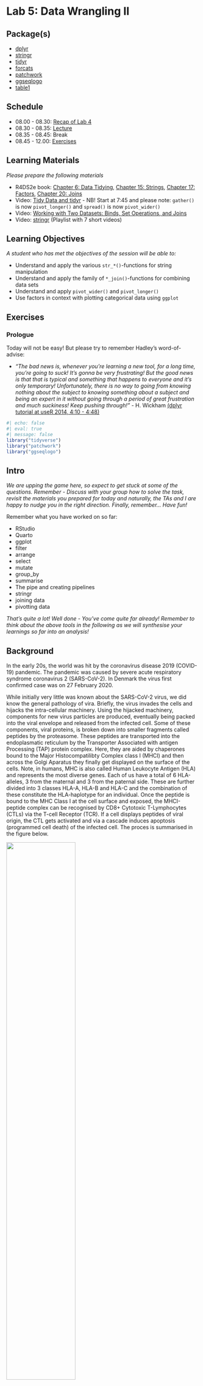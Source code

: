 # Lab 5: Data Wrangling II {.unnumbered}

## Package(s)

- [dplyr](https://dplyr.tidyverse.org)
- [stringr](https://stringr.tidyverse.org)
- [tidyr](https://tidyr.tidyverse.org)
- [forcats](https://forcats.tidyverse.org)
- [patchwork](https://patchwork.data-imaginist.com/index.html)
- [ggseqlogo](https://omarwagih.github.io/ggseqlogo/)
- [table1](https://cran.r-project.org/web/packages/table1/vignettes/table1-examples.html)

## Schedule

- 08.00 - 08.30: [Recap of Lab 4](https://raw.githack.com/r4bds/r4bds.github.io/main/recap_lab05.html)
- 08.30 - 08.35: [Lecture](https://raw.githack.com/r4bds/r4bds.github.io/main/lecture_lab05.html)
- 08.35 - 08.45: Break
- 08.45 - 12.00: [Exercises](#sec-exercises)

## Learning Materials

*Please prepare the following materials*

-   R4DS2e book: [Chapter 6: Data Tidying](https://r4ds.hadley.nz/data-tidy), [Chapter 15: Strings](https://r4ds.hadley.nz/strings), [Chapter 17: Factors](https://r4ds.hadley.nz/factors), [Chapter 20: Joins](https://r4ds.hadley.nz/joins)
-   Video: [Tidy Data and tidyr](https://youtu.be/1ELALQlO-yM?t=465) - NB! Start at 7:45 and please note: `gather()` is now `pivot_longer()` and `spread()` is now `pivot_wider()`
-   Video: [Working with Two Datasets: Binds, Set Operations, and Joins](https://www.youtube.com/watch?v=AuBgYDCg1Cg)
-   Video: [stringr](https://www.youtube.com/watch?v=oIu5jK8DeX8&list=PLiC1doDIe9rDwsUhd3FtN1XGCV2ES1xZ2) (Playlist with 7 short videos)

## Learning Objectives

*A student who has met the objectives of the session will be able to:*

- Understand and apply the various `str_*()`-functions for string manipulation
- Understand and apply the family of `*_join()`-functions for combining data sets
- Understand and apply `pivot_wider()` and `pivot_longer()`
- Use factors in context with plotting categorical data using `ggplot`

## Exercises {#sec-exercises}

### Prologue

Today will not be easy! But please try to remember Hadley's word-of-advise:

-   *"The bad news is, whenever you're learning a new tool, for a long time, you're going to suck! It's gonna be very frustrating! But the good news is that that is typical and something that happens to everyone and it's only temporary! Unfortunately, there is no way to going from knowing nothing about the subject to knowing something about a subject and being an expert in it without going through a period of great frustration and much suckiness! Keep pushing through!"* - H. Wickham [(dplyr tutorial at useR 2014, 4:10 - 4:48)](https://www.youtube.com/watch?v=8SGif63VW6E)

```r
#| echo: false
#| eval: true
#| message: false
library("tidyverse")
library("patchwork")
library("ggseqlogo")
```

## Intro

*We are upping the game here, so expect to get stuck at some of the questions. Remember - Discuss with your group how to solve the task, revisit the materials you prepared for today and naturally, the TAs and I are happy to nudge you in the right direction. Finally, remember... Have fun!*

Remember what you have worked on so far:

-   RStudio
-   Quarto
-   ggplot
-   filter
-   arrange
-   select
-   mutate
-   group_by
-   summarise
-   The pipe and creating pipelines
-   stringr
-   joining data
-   pivotting data

*That's quite a lot! Well done - You've come quite far already! Remember to think about the above tools in the following as we will synthesise your learnings so far into an analysis!*

## Background {#sec-background}

In the early 20s, the world was hit by the coronavirus disease 2019 (COVID-19) pandemic. The pandemic was caused by severe acute respiratory syndrome coronavirus 2 (SARS-CoV-2). In Denmark the virus first confirmed case was on 27 February 2020.

While initially very little was known about the SARS-CoV-2 virus, we did know the general pathology of vira. Briefly, the virus invades the cells and hijacks the intra-cellular machinery. Using the hijacked machinery, components for new virus particles are produced, eventually being packed into the viral envelope and released from the infected cell. Some of these components, viral proteins, is broken down into smaller fragments called peptides by the proteasome. These peptides are transported into the endoplasmatic reticulum by the Transporter Associated with antigen Processing (TAP) protein complex. Here, they are aided by chaperones bound to the Major Histocompatilibty Complex class I (MHCI) and then across the Golgi Aparatus they finally get displayed on the surface of the cells. Note, in humans, MHC is also called Human Leukocyte Antigen (HLA) and represents the most diverse genes. Each of us have a total of 6 HLA-alleles, 3 from the maternal and 3 from the paternal side. These are further divided into 3 classes HLA-A, HLA-B and HLA-C and the combination of these constitute the HLA-haplotype for an individual. Once the peptide is bound to the MHC Class I at the cell surface and exposed, the MHCI-peptide complex can be recognised by CD8+ Cytotoxic T-Lymphocytes (CTLs) via the T-cell Receptor (TCR). If a cell displays peptides of viral origin, the CTL gets activated and via a cascade induces apoptosis (programmed cell death) of the infected cell. The proces is summarised in the figure below.

![](images/mhc_class_I_antigen_presentation_pathway.png){fig-align="center" width="60%"}

*Image source: [10.3389/fmicb.2015.00021](https://pubmed.ncbi.nlm.nih.gov/25688236/)*

The data we will be working with today contains data on sequenced T-cell receptors, viral antigens, HLA-haplotypes and clinical meta data for a cohort:

-   [A large-scale database of T-cell receptor beta (TCR$\beta$) sequences and binding associations from natural and synthetic exposure to SARS-CoV-2](https://www.researchsquare.com/article/rs-51964/v1)

## Your Task Today

Today, we will emulate the situation, where you are working as a Bioinformatician / Bio Data Scientist and you have been given the data and the task of answering these two burning questions:

1.  What characterises the peptides binding to the HLAs?
1.  What characterises T-cell Receptors binding to the pMHC-complexes?

[GROUP ASSIGNMENT: Today, your assignment will be to create a micro-report on these 2 questions!]{style="color: red;"}

[MAKE SURE TO READ THE LAST SECTION ON THE ASSIGNMENT](#sec-assignment)

## Getting Started

1.  [Click here](https://teaching.healthtech.dtu.dk/22100/rstudio.php) to go to the course RStudio cloud server and login
1.  Make sure you are in your `r_for_bio_data_science`-project, you can verify this in the upper right corner
1.  In the same place as your `r_for_bio_data_science.Rproj`-file and existing `data`-folder, create a new folder and name it `doc`
1.  Go to the aforementioned [manuscript](https://www.researchsquare.com/article/rs-51964/v1). Download the PDF and upload it to your new `doc`-folder
1.  Open the PDF and find the link to the data
1.  Go to the data site (*Note, you may have to create and account to download, shouldn't take too long*)
.  Find and download the file `ImmuneCODE-MIRA-Release002.1.zip` (*CAREFUL, do not download the superseded files*)
1.  Unpack the downloaded file
1.  Find the files `peptide-detail-ci.csv` and `subject-metadata.csv` and compress to `.zip`-files
1.  Upload the compressed `peptide-detail-ci.csv.zip`- and `subject-metadata.csv.zip`-files to your `data`-folder in your RStudio Cloud session
1. Finally, once again, create a new Quarto document for today's exercises, containing the sections:
    1. Background
    1. Aim
    1. Load Libraries
    1. Load Data
    1. Data Description
    1. Analysis

## Creating the Micro-Report

### Background

*Feel free to copy paste the one stated in the [background](#sec-background)-section above*

### Aim

*State the aim of the micro-report, i.e. what are the questions you are addressing?*

### Load Libraries

```r
#| echo: false
#| eval: true
#| message: false

library("tidyverse")
```

*Load the libraries needed*

### Load Data

Read the two data sets into variables `peptide_data` and `meta_data`.

<details><p><summary>Click here for hint</summary></p>
*Think about which Tidyverse package deals with reading data and what are the file types we want to read here?*
</details>

```r
#| echo: false
#| eval: true
#| message: false
#| warning: false

peptide_data <- read_csv(file = "data/peptide-detail-ci.csv.gz")
meta_data <- read_csv(file = "data/subject-metadata.csv",
                      na = "N/A")
```

### Data Description

*It is customary to include a description of the data, helping the reader if the report, i.e. your stakeholder, to get an easy overview*

#### The Subject Meta Data

Let's take a look at the meta data:

```r
meta_data |> 
  sample_n(10)
```

- **Q1: How many observations of how many variables are in the data?**

- **Q2: Are there groupings in the variables, i.e. do certain variables "go together" somehow?**

- **T1: Re-create this plot**

Read this first:

- *Think about: What is on the x-axis? What is on the y-axis? And also, it looks like we need to do some counting. Recall, that we can stick together a `dplyr`-pipeline with a call to `ggplot`, so here we will have to `count` of `Cohort` and `Gender` before plotting*

```r
#| echo: false
#| eval: true
meta_data |> 
  drop_na(Cohort, Gender) |> 
  count(Cohort, Gender) |> 
  ggplot(aes(x = Cohort,
             y = n,
             fill = Gender)) +
  geom_col(position = position_dodge(preserve = "single"),
           colour = "black",
           alpha = 0.5) +
  geom_hline(yintercept = 0) +
  theme_minimal() +
  theme(legend.position = "bottom",
        panel.grid.major.x = element_blank(),
        axis.text.x = element_text(angle = 10,
                                   hjust = 1,
                                   vjust = 1.5))
```

Does your plot look different somehow? Consider peeking at the hint...

<details><p><summary>Click here for hint</summary></p>
*Perhaps not everyone agrees on how to denote `NA`s in data. I have seen `-99`, `-11`, `_` and so on... Perhaps this can be dealt with in the instance we read the data from the file? I.e. in the actual function call to your `read`-function. Recall, how can we get information on the parameters of a `?function`*
</details>

- **T2: Re-create this plot**

```r
#| echo: false
#| eval: true
meta_data |> 
  mutate(Age_group = cut(Age,
                         breaks = seq(from = 0,
                                      to = 100,
                                      by = 10))) |> 
  drop_na(Gender, Age_group) |> 
  count(Gender, Age_group) |> 
  ggplot(aes(x = Age_group,
             y = n,
             fill = Gender)) +
  geom_col(position = position_dodge(preserve = "single"),
           colour = "black",
           alpha = 0.5) +
  geom_hline(yintercept = 0) +
  theme_minimal() +
  theme(legend.position = "bottom",
        panel.grid.major.x = element_blank(),
        axis.text.x = element_text(vjust = 5))
```

<details><p><summary>Click here for hint</summary></p>
*Perhaps there is a function, which can `cut` continuous observations into a set of bins?*
</details>

##### **STOP! Make sure you handled how `NA`s are denoted in the data before proceeding, see hint below T1**

- **T3: Look at the data and create yet another plot as you see fit. Also skip the redundant variables `Subject`, `Cell Type` and `Target Type`**

```r
#| echo: false
#| eval: true
meta_data <- meta_data |> 
  select(-`Subject`, -`Cell Type`, -`Target Type`)
```

```r
meta_data |> 
  sample_n(10)
```


Now, a classic way of describing a cohort, i.e. the group of subjects used for the study, is the so-called `table1` and while we could build this ourselves, this one time, in the interest of exercise focus and time, we are going to "cheat" and use an R-package, like so:

```r
#| echo: true
#| eval: true
#| message: false
library("table1") # <= Yes, this should normally go at the beginning!
meta_data |>
  mutate(Gender = factor(Gender),
         Cohort = factor(Cohort)) |>
  table1(x = formula(~ Gender + Age + Race | Cohort),
         data = _)
```

*Note: This may look a bit odd initially, but if you render your document, you should be all good! Also, note how good this looks! If you have ever done a "Table 1" before, you know how painful they can be and especially if something changes in your cohort - Dynamic reporting to the rescue!*

Lastly, before we proceed, the `meta_data` contains HLA data for both class I and class II (see background), but here we are **only** interested in class I, recall these are denoted `HLA-A`, `HLA-B` and `HLA-C`, so make sure to remove any non-class I, i.e. the one after, denoted `D`-something.

- **T4: Create a new version of the `meta_data`, which with respect to allele-data only contains information on class I and also fix the odd naming, e.g. `HLA-A...9` becomes `A1` oand `HLA-A...10` becomes `A2` and so on for `B1`, `B2`, `C1` and `C2` (Think: How can we `rename` variables?). Remember to assign this new data to the same `meta_data`-variable**

<details><p><summary>Click here for hint</summary></p>
*Which `tidyverse` function subsets variables? Perhaps there is a function, which somehow `matches` a set of variables? And perhaps for the initiated this is compatible with regular expressions (If you don't know what this means - No worries! If you do, see if you utilise this to simplify your variable selection)*
</details>

```r
#| echo: false
#| eval: true
meta_data <- meta_data |>
  select(-matches(match = "D[PQR]")) |> 
  rename("A1" = `HLA-A...9`,
         "A2" = `HLA-A...10`,
         "B1" = `HLA-B...11`,
         "B2" = `HLA-B...12`,
         "C1" = `HLA-C...13`,
         "C2" = `HLA-C...14`)
```

Before we proceed, this is the data we will carry on with:

```r
#| echo: true
#| eval: true
meta_data |> 
  sample_n(10)
```

Now, we have a beautiful `tidy`-dataset, recall that this entails, that each row is an observation, each column is a variable and each cell holds one value.

#### The Peptide Details Data

Let's start with simply having a look see:

```r
#| echo: true
#| eval: true
peptide_data |> 
  sample_n(10)
```

- **Q3: How many observations of how many variables are in the data?**

This is a rather big data set, so let us start with two "tricks" to handle this, first:

1. *Write the data back into your `data`-folder, using the filename `peptide-detail-ci.csv.gz`, note the appending of `.gz`, which is automatically recognised and results in gz-compression*
1. *Now, check in your data folder, that you have two files `peptide-detail-ci.csv` and `peptide-detail-ci.csv.gz`, delete the former*
1. *Adjust your reading-the-data-code in the "Load Data"-section, to now read in the `peptide-detail-ci.csv.gz`-file*

<details><p><summary>Click here for hint</summary></p>
*Just as you can `read` a file, you can of course also `write` a file. Note the filetype we want to write here is `csv`. If you in the console type e.g. `readr::wr` and then hit the `tab`-button, you will see the different functions for writing different filetypes*
</details>

Then:

- **T5: As before, let's immediately subset the `peptide_data` to the variables of interest: `TCR BioIdentity`, `Experiment` and `Amino Acids`. Remember to assign this new data to the same `peptide_data`-variable to avoid cluttering your environment with redundant variables. Bonus: Did you know you can click the `Environment` pane and see which variables you have?**

```r
#| echo: false
#| eval: true
peptide_data <- peptide_data |>
  select(Experiment, `TCR BioIdentity`, `Amino Acids`)
```

Once again, before we proceed, this is the data we will carry on with:

```r
#| echo: true
#| eval: true
peptide_data |> 
  sample_n(10)
```

- **Q4: Is this tidy data? Why/why not?**

- **T6: See if you can find a way to create the below data, from the above**

```r
#| echo: false
#| eval: true
peptide_data <- peptide_data |> 
  separate(col = `TCR BioIdentity`,
           into = c("CDR3b", "V_gene", "J_gene"),
           sep = "\\+")
```

```r
#| echo: true
#| eval: true
peptide_data |> 
  sample_n(size = 10)
```

<details><p><summary>Click here for hint</summary></p>
*First: Compare the two datasets and identify what happened? Did any variables "dissappear" and did any "appear"? Ok, so this is a bit tricky, but perhaps there is a function to `separate` a composit (untidy) `col`umn `into` a set of new variables based on a `sep`arator? But what is a `sep`arator? Just like when you read a file with `C`omma `S`eparated `V`alues, a separator denotes how a composite string is divided into fields. So look for such a repeated values, which seem to indeed separate such fields. Also, be aware, that character, which can mean more than one thing, may need to be "escaped" using an initial two backslashed, i.e. "\\x", where x denotes the character needing to be "escaped"*
</details>

- **T7: Add a variable, which counts how many peptides are in each observation of `Amino Acids`**

```r
#| echo: false
#| eval: true
peptide_data <- peptide_data |> 
  mutate(n_peptides = str_count(`Amino Acids`,
                                pattern = ",") + 1)
```

<details><p><summary>Click here for hint</summary></p>
*We have been working with the `stringr`-package, perhaps the contains a function to somehow count the number of occurrences of a given character in a string? Again, remember you can type e.g. `stringr::str_` and then hit the `tab`-button to see relevant functions*
</details>

```r
#| echo: true
#| eval: true
peptide_data |> 
  sample_n(size = 10)
```

- **T8: Re-create the following plot**

```r
#| echo: false
#| eval: true

peptide_data |> 
  ggplot(aes(x = n_peptides)) +
  geom_histogram(binwidth = 1,
                 colour = "black",
                 alpha = 0.5) + 
  geom_hline(yintercept = 0) +
  scale_x_continuous(breaks = 1:13) +
  theme_minimal() +
  theme(panel.grid.minor.x = element_blank(),
        panel.grid.major.x = element_blank(),
        axis.text.x = element_text(vjust = 5)) +
  labs(x = "Number of peptides per observation",
       y = "Counts")
```

- **Q4: What is the maximum number of peptides assigned to one observation?**

- **T9: Using the `str_c`- and the `seq`-functions, re-create the below**

```r
#| echo: false
#| eval: true
str_c("peptide_", seq(1:5))
```

<details><p><summary>Click here for hint</summary></p>
*If you're uncertain on how a function works, try going into the console and in this case e.g. type `str_c("a", "b")` and `seq(from = 1, to = 3)` and see if you combine these?*
</details>

- **T10: Use, what you learned about separating in T6 and the vector-of-strings you created in T9 adjusted to the number from Q4 to create the below data**

```r
#| echo: false
#| eval: true
#| warning: false
peptide_data <- peptide_data |> 
  separate(col = `Amino Acids`,
           into = str_c("peptide_", 1:13),
           sep = ",")
```

<details><p><summary>Click here for hint</summary></p>
*In the console, write `?separate` and think about how you used it earlier. Perhaps you can not only specify a vector to separate `into`, but also specify a function, which returns a vector?*
</details>

```r
#| echo: true
#| eval: true
peptide_data |> 
  sample_n(size = 10)
```

- **Q5: Now, presumable you got a warning, discuss in your group why that is?**

- **Q6: With respect to `peptide_n`, discuss in your group, if this is wide- or long-data?**

Now, finally we will use the what we prepared for today, data-pivotting. There are two functions, namely `pivot_wider()` and `pivot_longer()`. Also, now, we will use a trick when developing ones data pipeline, while working with new functions, that on might not be completely comfortable with. You have seen the `sample_n()`-function several times above and we can use that to randomly sample `n`-observations from data. This we can utilise to work with a smaller data set in the development face and once we are ready, we can increase this `n` gradually to see if everything continues to work as anticipated.

- **T11: Using the `peptide_data`, run a few `sample_n()`-calls with varying degree of `n` to make sure, that you get a feeling for what is going on**

- **T12: From the `peptide_data` data above, with peptide_1, peptide_2, etc. create this data set using one of the data-pivotting functions. Remember to start initially with sampling a smaller data set and then work on that first! Also, once you're sure you're good to go, reuse the `peptide_data`-variable as we don't want huge redundant data sets floating around in our environment**

```r
#| echo: false
#| eval: true

peptide_data <- peptide_data |> 
  pivot_longer(cols = contains("peptide_"),
               names_to = "peptide_n",
               values_to = "peptide")
```

<details><p><summary>Click here for hint</summary></p>

If the pivotting is not clear at all, then do what I do, create some example data:

```r
#| echo: true
#| eval: false
my_data <- tibble(
  id = str_c("id_", 1:10),
  var_1 = round(rnorm(10),1),
  var_2 = round(rnorm(10),1),
  var_3 = round(rnorm(10),1))
```

...and then play around with that. A small set like the one above is easy to handle, so perhaps start with that and then pivot back and forth a few times using the `pivot_wider()`-/`pivot_longer()`-functions. Use the `View()`-function to inspect and get a better overview of the results of pivotting. 

</details>

```r
#| echo: true
#| eval: true
peptide_data |> 
  sample_n(10)
```

- **Q7: You will see some `NA`s in the `peptide`-variable, discuss in your group from where these arise?**

- **Q8: How many rows and columns now and how does this compare with Q3? Discuss why/why not it is different?**

- **T13: Now, loose the redundant variables `n_peptides` and `peptide_n` and also get rid of the `NA`s in the `peptide`-column and make sure, that we only have unique observations, i.e. there are no repeated rows/observations**

```r
#| echo: false
#| eval: true

peptide_data <- peptide_data |> 
  select(-n_peptides, -peptide_n) |> 
  drop_na(peptide) |> 
  distinct()
```

```r
#| echo: true
#| eval: true

peptide_data |> 
  sample_n(10)
```

- **Q8: Now how many rows and columns and is this data tidy? Discuss in your group why/why not?**

Again, we turn to the `stringr`-package, as we need to make sure that the sequence data does indeed only contain valid characters. There are a total of 20 proteogenic amino acids, which we symbolise using `ARNDCQEGHILKMFPSTWYV`.

- **T14: Use the `str_detect()`-function to `filter` the `CDR3b` and `peptide` variables using a `pattern` of `[^ARNDCQEGHILKMFPSTWYV]` and then play with the `negate`-parameter so see what happens**

```r
#| echo: false
#| eval: true

peptide_data <- peptide_data |> 
  filter(str_detect(CDR3b, pattern = "[^ARNDCQEGHILKMFPSTWYV]", negate = TRUE),
         str_detect(peptide, pattern = "[^ARNDCQEGHILKMFPSTWYV]", negate = TRUE))
```

<details><p><summary>Click here for hint</summary></p>
*Again, try to play a bit around with the function in the console, type e.g. `str_detect(string = "ARND", pattern = "A")` and `str_detect(string = "ARND", pattern = "C")` and then recall, that the `filter`-function requires a logical vector, i.e. a vector of `TRUE` and `FALSE` to filter the rows*
</details>

- **T15: Add two new variables to the data, `k_CDR3b` and `k_peptide` each signifying the length of the respective sequences**

```r
#| echo: false
#| eval: true

peptide_data <- peptide_data |> 
  mutate(k_CDR3b = str_length(CDR3b),
         k_peptide = str_length(peptide))
```

<details><p><summary>Click here for hint</summary></p>
*Again, we're working with strings, so perhaps there is a package of interest and perhaps in that package, there is a function, which can get the length of a string?*
</details>

```r
#| echo: true
#| eval: true

peptide_data |> 
  sample_n(10)
```

- **T16: Re-create this plot**

```r
#| echo: false
#| eval: true

peptide_data |> 
  ggplot(aes(x = k_CDR3b)) +
  geom_histogram(binwidth = 1,
                 colour = "black",
                 alpha = 0.5) +
  geom_hline(yintercept = 0) +
  theme_minimal()
```

- **Q9: What is the most predominant length of the CDR3b-sequences?**

- **T17: Re-create this plot**

```r
#| echo: false
#| eval: true

peptide_data |> 
  ggplot(aes(x = k_peptide)) +
  geom_histogram(binwidth = 1,
                 colour = "black",
                 alpha = 0.5) +
  geom_hline(yintercept = 0) +
  theme_minimal()
```

- **Q10: What is the most predominant length of the peptide-sequences?**

- **Q11: Discuss in your group, if this data set is tidy or not?**

```r
#| echo: true
#| eval: true
peptide_data |> 
  sample_n(10)
```

#### Creating one data set from two data sets

Before we move onto using the family of `*_join`-functions you prepared for today, we will just take a quick peek at the meta data again:

```r
#| echo: true
#| eval: true

meta_data |> 
  sample_n(10)
```

Remember you can scroll in the data.

- **Q12: Discuss in your group, if this data with respect to the `A1`-, `A2`-, `B1`-, `B2`-, `C1-` and `C2`-variables is a wide- or a long-data format?**

As with the `peptide_data`, we will now have to use data-pivotting again. I.e.:

- **T18: use either the `pivot_wider`- or `pivot_longer`-function to create the following data:**

```r
#| echo: false
#| eval: true

meta_data <- meta_data |> 
  pivot_longer(cols = c("A1", "A2", "B1", "B2", "C1", "C2"),
               names_to = "Gene",
               values_to = "Allele")
```

```r
#| echo: true
#| eval: true

meta_data |> 
  sample_n(10)
```

Remember, what we are aiming for here, is to create one data set from two. So:

- **Q13: Discuss in your group, which variable(s?) define the same observations between the `peptide_data` and the `meta_data`?**

Once you have agreed upon `Experiment`, then use that knowledge to subset the `meta_data` to the variables-of-interest:

```r
#| echo: false
#| eval: true
meta_data <- meta_data |> 
  select(Experiment, Allele)
```

```r
#| echo: true
#| eval: true
meta_data |> 
  sample_n(10)
```

Use the `View()`-function again, to look at the `meta_data` - Notice something? Some alleles are e.g. `A*11:01`, whereas others are `B*51:01:02`. You can find information on why, by visiting [Nomenclature for Factors of the HLA System](http://hla.alleles.org/nomenclature/naming.html).

Long story short, we only want to include `Field 1` (allele group) and `Field 2` (Specific HLA protein). You have prepared the `stringr`-package for today. See if you can find a way to reduce e.g. `B*51:01:02` to `B*51:01` and then create a new variable `Allele_F_1_2` accordingly, while also removing the `...x` (where `x` is a number) subscripts from the `Gene`-variable (It is an artifact from having the data in a wide format, where you cannot have two variables with the same name) and also, remove any `NA`s and `""`s, denoting empty entries.

<details><p><summary>Click here for hint</summary></p>
*There are several ways this can be achieved, the easiest being to consider if perhaps a part of the string based on indices could be of interest. This term "a part of a string" is called a substring, perhaps the `stringr`-package contains a function work with substring? In the console, type `stringr::` and hit `tab`. This will display the functions available in the `stringr`-package. Scroll down and find the functionst starting with `str_` and look for on, which might be relevant and remember you can use `?function_name` to get more information on how a given function works.*
</details>

```r
#| eval: true
#| echo: false
meta_data <- meta_data |>
  mutate(Allele_F_1_2 = str_extract(Allele,
                                    pattern = "[ABC]\\*\\d+\\:\\d+")) |> 
  filter(Allele_F_1_2 != "") |> 
  drop_na()
```

- **T19: Create the following data, according to specifications above:**

```r
#| echo: true
#| eval: true
meta_data |> 
  sample_n(10)
```

The asterix, i.e. `*` is a rather annoying character because of ambiguity, so:

- **T20: Clean the data a bit more, by removing the asterix and redundant variables:**

```r
#| echo: false
#| eval: true
meta_data <- meta_data |> 
  mutate(Allele = str_remove(Allele_F_1_2, "\\*")) |> 
  select(-Allele_F_1_2) |> 
  distinct()
```

```r
#| echo: true
#| eval: true
meta_data |> 
  sample_n(size = 10)
```

<details><p><summary>Click here for hint 1</summary></p>
*Again, the `stringr`-package may come in handy. Perhaps there is a function `remove`, one or more such pesky characters?*
</details>

<details><p><summary>Click here for hint 2</summary></p>
*Getting a weird error? Recall, that character ambiguity needs to be "escaped", you did this somehow earlier on...*
</details>

Recall the `peptide_data`?

```r
#| echo: true
#| eval: true

peptide_data |>
  sample_n(10)
```

- **T21: Create a `dplyr`-pipeline, starting with the `peptide_data`, which joins it with the `meta_data` and remember to make sure that you get only unqiue observations of rows. Save this data into a new variable names `peptide_meta_data` (If you get a warning, discuss in your group what it means?)**

```r
#| echo: false
#| eval: true

peptide_meta_data <- peptide_data |> 
  full_join(meta_data,
            by = "Experiment",
            relationship = "many-to-many") |> 
  distinct()
```

<details><p><summary>Click here for hint 1</summary></p>
*Which family of functions do we use to join data? Also, perhaps here it would be prudent to start with working on a smaller data set, recall we could sample a number of rows yielding a smaller development data set*
</details>

<details><p><summary>Click here for hint 2</summary></p>
*You should get a data set of around +3.000.000, **take a moment to consider how that would have been to work with in Excel?** Also, in case the servers are not liking this, you can consider subsetting the `peptide_data` prior to joining to e.g. 100,000 or 10,000 rows.*
</details>


```r
#| echo: true
#| eval: true

peptide_meta_data |>
  sample_n(10)
```

### Analysis

Now, that we have the data in a prepared and ready-to-analyse format, let us return to the two burning questions we had:

1.  What characterises the peptides binding to the HLAs?
1.  What characterises T-cell Receptors binding to the pMHC-complexes?

#### Peptides binding to HLA

As we have touched upon multiple times, `R` is *very* flexible and naturally you can also create sequence logos. Finally, let us create a binding motif using the package `ggseqlogo` ([More info here](https://omarwagih.github.io/ggseqlogo/)).

- **T22: Subset the final `peptide_meta_data`-data to `A02:01` and unique observations of peptides of length 9 and re-create the below sequence logo**

<details><p><summary>Click here for hint</summary></p>
*You can pipe a vector of peptides into ggseqlogo, but perhaps you first need to `pull` that vector from the relevant variable in your tibble? Also, consider before that, that you'll need to make sure, you are only looking at peptides of length 9*
</details>

```r
#| echo: false
#| eval: true
#| fig-align: center
peptide_meta_data |>
  filter(Allele == "A02:01",
         str_length(peptide) == 9) |>
  select(peptide) |>
  distinct() |>
  pull(peptide) |>
  ggseqlogo()
```

- **T23: Repeat for e.g. `B07:02` or another of your favorite alleles**

Now, let's take a closer look at the sequence logo:

- **Q14: Which positions in the peptide determines binding to HLA?**

<details><p><summary>Click here for hint</summary></p>
*Recall your Introduction to Bioinformatics course? And/or perhaps ask your fellow group members if they know?*
</details>

#### CDR3b-sequences binding to pMHC

- **T24: Subset the `peptide_meta_data`, such that the length of the CDR3b is 15, the allele is A02:01 and the peptide is LLFLVLIML and re-create the below sequence logo of the CDR3b sequences:**

```r
#| echo: false
#| eval: true
#| fig-align: center
peptide_meta_data |>
  filter(k_CDR3b == 15,
         Allele == "A02:01",
         peptide == "LLFLVLIML") |> 
  pull(CDR3b) |> 
  ggseqlogo()
```

- **Q15: In your group, discuss what you see?**

- **T25: Play around with other combinations of `k_CDR3b`,  `Allele`, and `peptide` and inspect how the logo changes**

*Disclaimer: In this data set, we only get: A given CDR3b was found to recognise a given peptide in a given subject and that subject had a given haplotype - Something's missing... Perhaps if you have had immunology, then you can spot it? There is a trick to get around this missing information, but that's beyond scope of what we're working with here.*

## Epilogue

That's it for today - I know this overwhelming now, but commit to it and you WILL be plenty rewarded! I hope today was at least a glimpse into the flexibility and capabilities of using `tidyverse` for applied Bio Data Science

...also, noticed something? We spend maybe 80% of the time here on dealing with data-wrangling and then once we're good to go, the analysis wasn't that time consuming - That's often the way it ends up going, you'll spend a lot of time on data handling and getting the tidyverse toolbox in your toolbelt, will allow you to be so much more effecient in your data wrangling, so you can get to the fun part as quick as possible!

## [Today's Assignment]{style="color: red;"} {#sec-assignment}

After today, we are halfway through the labs of the course, so now is a good time to spend some time recalling what we have been over and practising writing a reproducible Quarto-report.

Your group assignment today is to condense the exercises into a group micro-report! Talk together and figure out how to destill the exercises from today into one small end-to-end runable reproducible micro-report. DO NOT include ALL of the exercises, but rather include as few steps as possible and necessary to arrive at the final sequence logos. Be vey consise!

But WHY? WHY are you not specifying exactly what we need to hand in? *Because we are training taking independent decisions, which is crucial in applied bio data science, so take a look at the combined group code, select relevant sections and condense - If you don't make it all the way through the exercises, then condense and present what you were able to arrive at! What do you think is central/important/indispensable? Also, these hand ins are NOT for us to evaluate you, but for you to train creating products and the get feedback on your progress!*

**IMPORTANT:** Remember to check the [ASSIGNMENT GUIDELINES](https://r4bds.github.io/assignments.html)

...and as always - Have fun!
